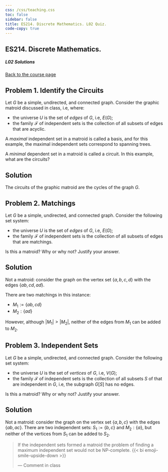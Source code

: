 ```yaml
---
css: /css/teaching.css
toc: false
sidebar: false
title: ES214. Discrete Mathematics. L02 Quiz.
code-copy: true
---
```


:::{.column-body-outset}

## ES214. Discrete Mathematics. 

##### L02 Solutions

[Back to the course page](../index.qmd)

:::{.callout-note icon="false"}

# Problem 1. Identify the Circuits

Let $G$ be a simple, undirected, and connected graph. Consider the graphic matroid discussed in class, i.e, where:

- the universe $U$ is the set of _edges_ of $G$, i.e, $E(G)$; 
- the family $\mathcal{F}$ of independent sets is the collection of all subsets of edges that are acyclic.

A _maximal_ independent set in a matroid is called a basis, and for this example, the maximal independent sets correspond to spanning trees.

A _minimal_ dependent set in a matroid is called a circuit. In this example, what are the circuits?

:::


:::{.callout-caution collapse="true" icon="false"} 

# Solution

The circuits of the graphic matroid are the cycles of the graph $G$.

::: 

:::{.callout-note icon="false"}

# Problem 2. Matchings

Let $G$ be a simple, undirected, and connected graph. Consider the following set system:

- the universe $U$ is the set of _edges_ of $G$, i.e, $E(G)$; 
- the family $\mathcal{F}$ of independent sets is the collection of all subsets of edges that are matchings.

Is this a matroid? Why or why not? Justify your answer.

:::



:::{.callout-caution collapse="true" icon="false"} 

# Solution

Not a matroid: consider the graph on the vertex set $\{a,b,c,d\}$ with the edges $\{ab, cd, ad\}$. 

There are two matchings in this instance:

- $M_1 := \{ab,cd\}$ 
- $M_2: \{ad\}$

However, although $|M_1| > |M_2|$, neither of the edges from $M_1$ can be added to $M_2$.

::: 

:::{.callout-note icon="false"}

# Problem 3. Independent Sets

Let $G$ be a simple, undirected, and connected graph. Consider the following set system:

- the universe $U$ is the set of _vertices_ of $G$, i.e, $V(G)$; 
- the family $\mathcal{F}$ of independent sets is the collection of all subsets $S$ of that are independent in $G$, i.e, the subgraph $G[S]$ has no edges.

Is this a matroid? Why or why not? Justify your answer.

:::


:::{.callout-caution collapse="true" icon="false"} 

# Solution

Not a matroid: consider the graph on the vertex set $\{a,b,c\}$ with the edges $\{ab, ac\}$. There are two independent sets: $S_1 := \{b,c\}$ and $M_2: \{a\}$, but neither of the vertices from $S_1$ can be added to $S_2$.

> If the independent sets formed a matroid the problem of finding a maximum independent set would not be NP-complete. {{< bi emoji-smile-upside-down >}} 
>
> --- Comment in class

::: 

:::